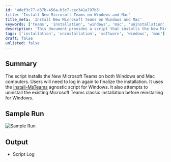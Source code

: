 ```yaml
---
id: '4def3c77-d37b-456a-b3c7-cec341a797b5'
title: 'Install New Microsoft Teams on Windows and Mac'
title_meta: 'Install New Microsoft Teams on Windows and Mac'
keywords: ['teams', 'installation', 'windows', 'mac', 'uninstallation', 'software']
description: 'This document provides a script that installs the New Microsoft Teams on both Windows and Mac computers. It includes steps for uninstalling the existing classic version on Windows and requires users to log in again to complete the installation process.'
tags: ['installation', 'uninstallation', 'software', 'windows', 'mac']
draft: false
unlisted: false
---
```

## Summary

The script installs the New Microsoft Teams on both Windows and Mac computers. Users will need to log in again to finalize the installation. It uses the [Install-MsTeams](https://proval.itglue.com/DOC-5078775-10365263) agnostic script for Windows. It also attempts to uninstall the existing Microsoft Teams classic installation before reinstalling for Windows.

## Sample Run

![Sample Run](../../../static/img/Install-New-Microsoft-Teams/image_1.png)

## Output

- Script Log












